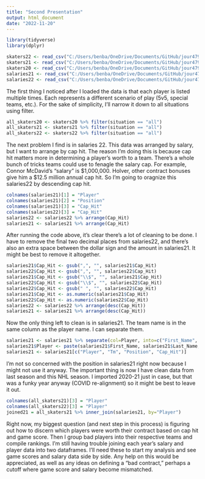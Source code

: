 ```yaml
---
title: "Second Presentation"
output: html_document
date: "2022-11-20"
---
```


```r
library(tidyverse)
library(dplyr)
```

```r
skaters22 <- read_csv("C:/Users/benba/OneDrive/Documents/GitHub/jour479x_fall_2022/data/skaters 22-23.csv")
skaters21 <- read_csv("C:/Users/benba/OneDrive/Documents/GitHub/jour479x_fall_2022/data/skaters 21-22.csv")
skaters20 <- read_csv("C:/Users/benba/OneDrive/Documents/GitHub/jour479x_fall_2022/data/skaters 20-21.csv")
salaries21 <- read_csv("C:/Users/benba/OneDrive/Documents/GitHub/jour479x_fall_2022/data/22-23 NHL Salaries - Sheet1.csv")
salaries22 <- read_csv("C:/Users/benba/OneDrive/Documents/GitHub/jour479x_fall_2022/data/21-22 NHL Salaries - Sheet1.csv")
```
The first thing I noticed after I loaded the data is that each player is listed multiple times. Each represents a different scenario of play (5v5, special teams, etc.). For the sake of simplicity, I'll narrow it down to all situations using filter. 

```r
all_skaters20 <- skaters20 %>% filter(situation == "all")
all_skaters21 <- skaters21 %>% filter(situation == "all")
all_skaters22 <- skaters22 %>% filter(situation == "all")
```

The next problem I find is in salaries 22. This data was arranged by salary, but I want to arrange by cap hit. The reason I'm doing this is because cap hit matters more in determining a player's worth to a team. There's a whole bunch of tricks teams could use to fenagle the salary cap. For example, Connor McDavid's "salary" is $1,000,000. HoIver, other contract bonuses give him a $12.5 million annual cap hit. So I'm going to oragnize this salaries22 by descending cap hit.

```r
colnames(salaries21)[1] = "Player"
colnames(salaries21)[2] = "Position"
colnames(salaries21)[3] = "Cap_Hit"
colnames(salaries22)[3] = "Cap_Hit"
salaries22 <- salaries22 %>% arrange(Cap_Hit)
salaries21 <- salaries21 %>% arrange(Cap_Hit)
```

After running the code above, it's clear there's a lot of cleaning to be done. I have to remove the final two decimal places from salaries22, and there's also an extra space between the dollar sign and the amount in salaries21. It might be best to remove it altogether.

```r
salaries21$Cap_Hit <- gsub(",", "", salaries21$Cap_Hit)
salaries22$Cap_Hit <- gsub(",", "", salaries22$Cap_Hit)
salaries21$Cap_Hit <- gsub("\\$", "", salaries21$Cap_Hit)
salaries22$Cap_Hit <- gsub("\\$", "", salaries22$Cap_Hit)
salaries22$Cap_Hit <- gsub(" ", "", salaries22$Cap_Hit)
salaries21$Cap_Hit <- as.numeric(salaries21$Cap_Hit)
salaries22$Cap_Hit <- as.numeric(salaries22$Cap_Hit)
salaries22 <- salaries22 %>% arrange(desc(Cap_Hit))
salaries21 <- salaries21 %>% arrange(desc(Cap_Hit))
```

Now the only thing left to clean is in salaries21. The team name is in the same column as the player name. I can separate them. 

```r
salaries21 <- salaries21 %>% separate(col=Player, into=c("First_Name", "Last_Name", "Tm"), sep=" ", extra="merge") 
salaries21$Player <- paste(salaries21$First_Name, salaries21$Last_Name, sep=" ")
salaries21 <- salaries21[c("Player", "Tm", "Position", "Cap_Hit")]
```

I'm not so concerned with the position in salaries21 right now because I might not use it anyway. The important thing is now I have clean data from last season and this NHL season. I imported 2020-21 just in case, but that was a funky year anyway (COVID re-alignment) so it might be best to leave it out. 

```r
colnames(all_skaters21)[3] = "Player"
colnames(all_skaters22)[3] = "Player"
joined21 = all_skaters21 %>% inner_join(salaries21, by="Player")
```

Right now, my biggest question (and next step in this process) is figuring out how to discern which players were worth their contract based on cap hit and game score. Then I group bad players into their respective teams and compile rankings. I'm still having trouble joining each year's salary and player data into two dataframes. I'll need these to start my analysis and see game scores and salary data side by side. Any help on this would be appreciated, as well as any ideas on defining a "bad contract," perhaps a cutoff where game score and salary become mismatched.
